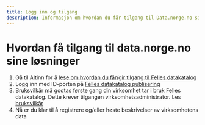 ```yaml
---
title: Logg inn og tilgang
description: Informasjon om hvordan du får tilgang til Data.norge.no sine løsninger.
---
```


# Hvordan få tilgang til data.norge.no sine løsninger

1. Gå til Altinn for å [lese om hvordan du får/gir tilgang til Felles datakatalog](https://info.altinn.no/skjemaoversikt/digitaliseringsdirektoratet/felles-datakatalog/)
2. Logg inn med ID-porten på [Felles datakatalog publisering](https://data.norge.no/publishing)
3. Bruksvilkår må godtas første gang din virksomhet tar i bruk Felles datakatalog. Dette krever tilgangen virksomhetsadministrator. Les [bruksvilkår](https://data.norge.no/publishing/terms-of-use)
4. Nå er du klar til å registrere og/eller høste beskrivelser av virksomhetens data
